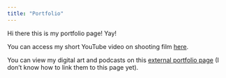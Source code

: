 ```yaml
---
title: "Portfolio"
---
```


Hi there this is my portfolio page! Yay!

You can access my short YouTube video on shooting film [here](https://www.youtube.com/watch?v=uSANEr2N250).

You can view my digital art and podcasts on this [external portfolio page](https://flannerydunn.wixsite.com/flannery-dunn-portfo/digital-media) (I don't know how to link them to this page yet).

